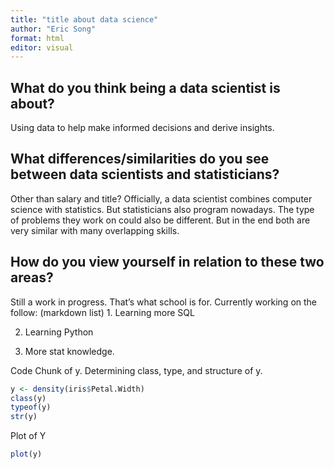 ```yaml
---
title: "title about data science"
author: "Eric Song"
format: html
editor: visual
---
```


## What do you think being a data scientist is about?

Using data to help make informed decisions and derive insights.

## What differences/similarities do you see between data scientists and statisticians?

Other than salary and title? Officially, a data scientist combines computer science with statistics. But statisticians also program nowadays. The type of problems they work on could also be different. But in the end both are very similar with many overlapping skills.

## How do you view yourself in relation to these two areas?        

Still a work in progress. That's what school is for. Currently working on the follow:
(markdown list)
1.  Learning more SQL

2.  Learning Python

3.  More stat knowledge.



Code Chunk of y.  Determining class, type, and structure of y.

```r
y <- density(iris$Petal.Width)
class(y)
typeof(y)
str(y)
```
Plot of Y

```r
plot(y)
```

